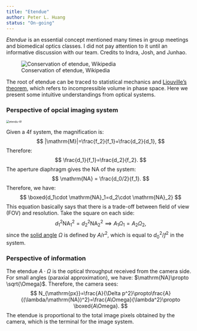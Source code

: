 ```yaml
---
title: "Etendue"
author: Peter L. Huang
status: "On-going"
---
```


*Etendue* is an essential concept mentioned many times in group meetings and biomedical optics classes. I did not pay attention to it until an informative discussion with our team. Credits to Indra, Josh, and Junhao.

![Conservation of etendue, Wikipedia](assets/250px-Conservation_of_etendue.svg.png)

The root of etendue can be traced to statistical mechanics and [Liouville’s theorem](https://en.wikipedia.org/wiki/Liouville%27s_theorem_(Hamiltonian)), which refers to incompressible volume in phase space. Here we present some intuitive understandings from optical systems.

### Perspective of opcial imaging system

<img src="assets/etendu-4f.jpeg" alt="etendu-4f" style="zoom:50%;" />

Given a 4f system, the magnification is:
$$
|\mathrm{M}|=\frac{f_2}{f_1}=\frac{d_2}{d_1},
$$
Therefore:
$$
\frac{d_1}{f_1}=\frac{d_2}{f_2}.
$$
The aperture diaphragm gives the NA of the system:
$$
\mathrm{NA} = \frac{d_0/2}{f_1}.
$$
Therefore, we have:
$$
\boxed{d_1\cdot \mathrm{NA}_1=d_2\cdot \mathrm{NA}_2}
$$
This equation basically says that there is a trade-off between field of view (FOV) and resolution. Take the square on each side:
$$
d_1^2\mathrm{NA}_1^2=d_2^2\mathrm{NA}_2^2\implies A_1\Omega_1=A_2\Omega_2,
$$
since the [solid angle](https://en.wikipedia.org/wiki/Solid_angle) $\Omega$ is defined by $A/r^2$, which is equal to $d_0^2/f^2$ in the system.



### Perspective of information

The etendue $A\cdot \Omega$ is the optical throughput received from the camera side.  For small angles (paraxial approximation), we have: $\mathrm{NA}\propto \sqrt{\Omega}$. Therefore, the camera sees:
$$
N_{\mathrm{px}}=\frac{A}{\Delta p^2}\propto\frac{A}{(\lambda/\mathrm{NA})^2}=\frac{A\Omega}{\lambda^2}\propto \boxed{A\Omega}.
$$
The etendue is proportional to the total image pixels obtained by the camera, which is the terminal for the image system.